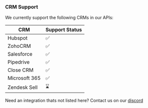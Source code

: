 ### CRM Support

We currently support the following CRMs in our APIs:

| CRM           | Support Status |
| ------------- | -------------- |
| Hubspot       | ✅             |
| ZohoCRM       | ✅             |
| Salesforce    | ✅             |
| Pipedrive     | ✅             |
| Close CRM     | ✅             |
| Microsoft 365 | ✅             |
| Zendesk Sell  | ⌛             |

Need an integration thats not listed here? Contact us on our [discord](https://discord.gg/q5K5cRhymW)
